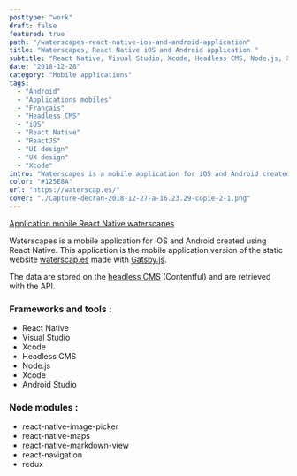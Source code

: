 ```yaml
---
posttype: "work"
draft: false
featured: true
path: "/waterscapes-react-native-ios-and-android-application"
title: "Waterscapes, React Native iOS and Android application "
subtitle: "React Native, Visual Studio, Xcode, Headless CMS, Node.js, Xcode, Android Studio"
date: "2018-12-28"
category: "Mobile applications"
tags: 
  - "Android"
  - "Applications mobiles"
  - "Français"
  - "Headless CMS"
  - "iOS"
  - "React Native"
  - "ReactJS"
  - "UI design"
  - "UX design"
  - "Xcode"
intro: "Waterscapes is a mobile application for iOS and Android created using React Native. This application is the mobile application version of the static website waterscap.es."
color: "#125E8A"
url: "https://waterscap.es/"
cover: "./Capture-decran-2018-12-27-a-16.23.29-copie-2-1.png"
---
```


[Application mobile React Native waterscapes](Capture-decran-2018-12-27-a-16.23.29-copie-2-1.png)

Waterscapes is a mobile application for iOS and Android created using React Native. This application is the mobile application version of the static website [waterscap.es](/work/waterscap-es-un-site-statique-realise-avec-gatsby/) made with [Gatsby.js](/gatsby-le-generateur-de-site-statique-base-sur-react-et-graphql).

The data are stored on the [headless CMS](/cms-headless-avantages-inconvenients-comparatif-des-5-leaders) (Contentful) and are retrieved with the API.

### Frameworks and tools :
- React Native
- Visual Studio
- Xcode
- Headless CMS
- Node.js
- Xcode
- Android Studio

### Node modules :
- react-native-image-picker
- react-native-maps
- react-native-markdown-view
- react-navigation
- redux
